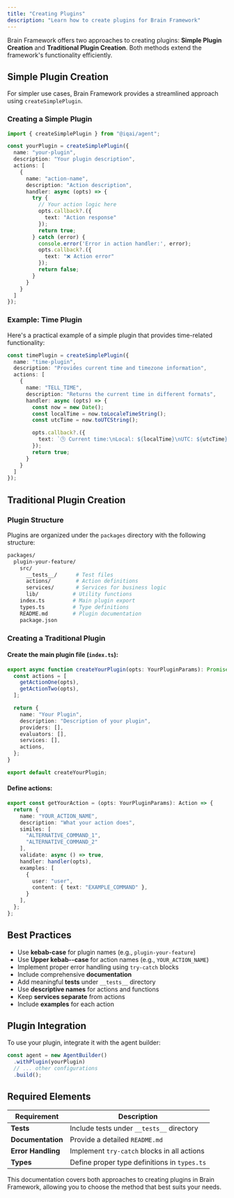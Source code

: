 ```yaml
---
title: "Creating Plugins"
description: "Learn how to create plugins for Brain Framework"
---
```


Brain Framework offers two approaches to creating plugins: **Simple Plugin Creation** and **Traditional Plugin Creation**. Both methods extend the framework's functionality efficiently.

## Simple Plugin Creation

For simpler use cases, Brain Framework provides a streamlined approach using `createSimplePlugin`.

### Creating a Simple Plugin

```ts
import { createSimplePlugin } from "@iqai/agent";

const yourPlugin = createSimplePlugin({
  name: "your-plugin",
  description: "Your plugin description",
  actions: [
    {
      name: "action-name",
      description: "Action description",
      handler: async (opts) => {
        try {
          // Your action logic here
          opts.callback?.({
            text: "Action response"
          });
          return true;
        } catch (error) {
          console.error('Error in action handler:', error);
          opts.callback?.({
            text: "❌ Action error"
          });
          return false;
        }
      }
    }
  ]
});
```

### Example: Time Plugin

Here's a practical example of a simple plugin that provides time-related functionality:

```ts
const timePlugin = createSimplePlugin({
  name: "time-plugin",
  description: "Provides current time and timezone information",
  actions: [
    {
      name: "TELL_TIME",
      description: "Returns the current time in different formats",
      handler: async (opts) => {
        const now = new Date();
        const localTime = now.toLocaleTimeString();
        const utcTime = now.toUTCString();

        opts.callback?.({
          text: `🕒 Current time:\nLocal: ${localTime}\nUTC: ${utcTime}`
        });
        return true;
      }
    }
  ]
});
```

## Traditional Plugin Creation

### Plugin Structure

Plugins are organized under the `packages` directory with the following structure:

```bash
packages/
  plugin-your-feature/
    src/
      __tests__/      # Test files
      actions/        # Action definitions
      services/       # Services for business logic
      lib/           # Utility functions
    index.ts         # Main plugin export
    types.ts         # Type definitions
    README.md        # Plugin documentation
    package.json
```

### Creating a Traditional Plugin

#### Create the main plugin file (`index.ts`):

```ts
export async function createYourPlugin(opts: YourPluginParams): Promise<Plugin> {
  const actions = [
    getActionOne(opts),
    getActionTwo(opts),
  ];

  return {
    name: "Your Plugin",
    description: "Description of your plugin",
    providers: [],
    evaluators: [],
    services: [],
    actions,
  };
}

export default createYourPlugin;
```

#### Define actions:

```ts
export const getYourAction = (opts: YourPluginParams): Action => {
  return {
    name: "YOUR_ACTION_NAME",
    description: "What your action does",
    similes: [
      "ALTERNATIVE_COMMAND_1",
      "ALTERNATIVE_COMMAND_2"
    ],
    validate: async () => true,
    handler: handler(opts),
    examples: [
      {
        user: "user",
        content: { text: "EXAMPLE_COMMAND" },
      }
    ],
  };
};
```

## Best Practices

- Use **kebab-case** for plugin names (e.g., `plugin-your-feature`)
- Use **Upper kebab--case** for action names (e.g., `YOUR_ACTION_NAME`)
- Implement proper error handling using `try-catch` blocks
- Include comprehensive **documentation**
- Add meaningful **tests** under `__tests__` directory
- Use **descriptive names** for actions and functions
- Keep **services separate** from actions
- Include **examples** for each action

## Plugin Integration

To use your plugin, integrate it with the agent builder:

```ts
const agent = new AgentBuilder()
  .withPlugin(yourPlugin)
  // ... other configurations
  .build();
```

## Required Elements

| Requirement    | Description |
|---------------|-------------|
| **Tests** | Include tests under `__tests__` directory |
| **Documentation** | Provide a detailed `README.md` |
| **Error Handling** | Implement `try-catch` blocks in all actions |
| **Types** | Define proper type definitions in `types.ts` |

This documentation covers both approaches to creating plugins in Brain Framework, allowing you to choose the method that best suits your needs.

